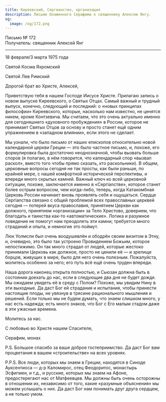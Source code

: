 ```yaml
---
title: Киреевский, Сергианство, организация
description: Письмо блаженного Серафима к священнику Алексею Янгу.
og:
  image: /og/172.png
---
```


<div style={{textAlign:'right', fontFamily:'monospace'}}>Письмо № 172</div>
<div style={{textAlign:'left', fontFamily:'monospace'}}>Получатель: священник Алексей Янг</div>

---

18 февраля/3 марта 1975 года

Святой Косма Яхромский

Святой Лев Римский

Дорогой брат во Христе, Алексей,

Приветствую тебя в нашем Господе Иисусе Христе. Прилагаю запись о новом выпуске Киреевского, о Святых Отцах. Самый важный и трудный выпуск, конечно, следующий и последний: о «новых принципах философии» Киреевского, которые, насколько нам известно, не ценятся никем, кроме Контзевича. Мы считаем, что это очень актуально именно для сегодняшнего «духовного пробуждения» в России, которое не принимает Святых Отцов за основу и просто станет ещё одним упражнением в «западном влиянии», если этого не сделает.

Мы узнали, что было письмо от наших епископов относительно новой календарной церкви Греции — это было частное письмо, и, похоже, его формулировка была достаточно неоднозначной, чтобы вызвать больше споров (я полагаю, в нём говорится, что календарный спор «вызвал раскол», вместо того чтобы прямо сказать, кто раскольники). В общем, церковные вопросы сегодня не так просты, как были раньше, по крайней мере, с нашей комфортной исторической перспективы, и впереди много скрытых камней. Важный ключ ко всей церковной ситуации, похоже, заключается именно в «Сергianстве», которое станет более острым вопросом, чем когда-либо, теперь, когда Катакомбная Церковь России начинает вновь проявлять себя и ощущаться. Сердце Сергianства связано с общей проблемой всех православных церквей сегодня — потерей вкуса православия, принятием Церкви как должного, принятием «организации» за Тело Христово, доверием, что благодать и таинства как-то «автоматические». Логика и разумное поведение не помогут нам преодолеть эти камни; требуется много страданий и опыта, и немногие это поймут.

Люк Уолмсли был очень воодушевлён и ободрён своим визитом в Этну, и, очевидно, это было так устроено Провидением Божьим, которое непостижимо. Он так много страдал от людей, которые жестоко принимали Церковь как должное, просто не ценили её — и зрелище борцов, живущих в мире, было для него очень полезным. Пожалуйста, молитесь особенно за него; его путь всё ещё очень труден впереди.

Наша дорога наконец открыта полностью, и Сьюзан должна быть в состоянии доехать до нас, если в следующие два дня не будет дождя. Мы ожидаем увидеть её в среду с Полом? Похоже, мы увидим Нину в эти выходные. Да даст Бог ей страдания и испытания, чтобы принести настоящие плоды, не увязнув в трясине рационального мышления и решений. Если только мы не будем думать, что знаем слишком много, у нас есть надежда; есть много знаков, что Бог с Его малым стадом даже в эти ужасные времена.

Молитесь за нас.

С любовью во Христе нашем Спасителе,

Серафим, монах

P.S. Большое спасибо за ваше доброе гостеприимство. Да даст Бог вам процветания в вашем «строительстве» на всех уровнях.

P.P.S. Все люди, которых мы знаем в Греции, находятся в Синоде Ауксентиоса — д-р Каломирос, отец Феодоритос, монастырь Эсфигмен, и т.д., и русские, которых мы знаем на Афоне, предостерегают нас от Матфеевцев. Мы должны быть очень осторожны в отношении их, независимо от того, какие «разумные объяснения» мы можем услышать о них. Да даст Бог нам понимать друг друга сердцем, а не только умом.
